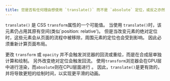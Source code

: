 ```yaml
---
title: 您是否有任何理由想使用 `translate()` 而不是 `absolute` 定位，或反之亦然？ 为什么？
---
```


`translate()` 是 CSS `transform`属性的一个可能值。 当使用 `translate()`时，该元素仍占用其原有空间(类似\`position: relative')。 但是当改变元素的绝对定位时，这些元素会从页面的流程中被移除，周围元素的定位也会受到影响。 因此必须重新计算页面布局。

更改 `transform` 或 `opacity` 并不会触发浏览器的回流或重绘，而是在合成层单独计算和绘制。 另外改变绝对定位会触发回流。 使用`transform`浏览器会在GPU层中进行渲染，而`absolute`则在CPU层面进行 。 因此，`translate()`是更有效的，并将导致更短的绘制时间，以实现更平滑的动画。
